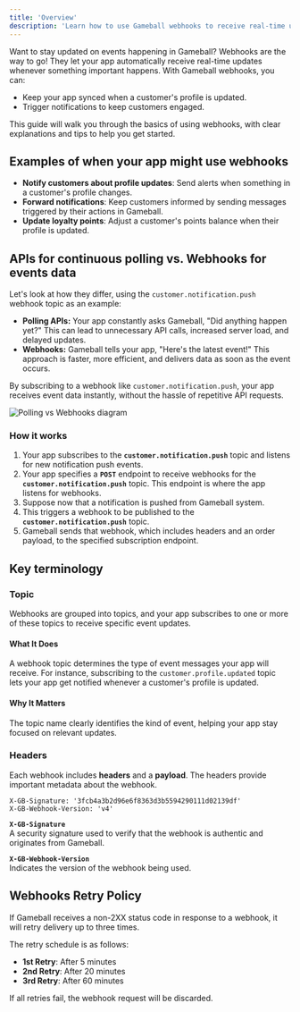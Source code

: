 ```yaml
---
title: 'Overview'
description: 'Learn how to use Gameball webhooks to receive real-time updates'
---
```


Want to stay updated on events happening in Gameball? Webhooks are the way to go! They let your app automatically receive real-time updates whenever something important happens.
With Gameball webhooks, you can:

* Keep your app synced when a customer's profile is updated.
* Trigger notifications to keep customers engaged.

This guide will walk you through the basics of using webhooks, with clear explanations and tips to help you get started.

## Examples of when your app might use webhooks

* **Notify customers about profile updates**: Send alerts when something in a customer's profile changes.
* **Forward notifications**: Keep customers informed by sending messages triggered by their actions in Gameball.
* **Update loyalty points**: Adjust a customer's points balance when their profile is updated.

## APIs for continuous polling vs. Webhooks for events data

Let's look at how they differ, using the `customer.notification.push` webhook topic as an example:

* **Polling APIs:** Your app constantly asks Gameball, "Did anything happen yet?" This can lead to unnecessary API calls, increased server load, and delayed updates.
* **Webhooks:** Gameball tells your app, "Here's the latest event!" This approach is faster, more efficient, and delivers data as soon as the event occurs.

By subscribing to a webhook like `customer.notification.push`, your app receives event data instantly, without the hassle of repetitive API requests.

<img src="https://873157020-files.gitbook.io/~/files/v0/b/gitbook-x-prod.appspot.com/o/spaces%2FElcuAgxn15Pk6F2fINKe%2Fuploads%2F559XrRD9D9XuinCfgQGZ%2Fpolling_webhook.png?alt=media&token=76ecee12-2b3d-4553-ba76-9d45e90b04bc" alt="Polling vs Webhooks diagram" />

### How it works

1. Your app subscribes to the **`customer.notification.push`** topic and listens for new notification push events.
2. Your app specifies a **`POST`** endpoint to receive webhooks for the **`customer.notification.push`** topic. This endpoint is where the app listens for webhooks.
3. Suppose now that a notification is pushed from Gameball system.
4. This triggers a webhook to be published to the **`customer.notification.push`** topic.
5. Gameball sends that webhook, which includes headers and an order payload, to the specified subscription endpoint.

## Key terminology

### Topic

Webhooks are grouped into topics, and your app subscribes to one or more of these topics to receive specific event updates.

#### What It Does

A webhook topic determines the type of event messages your app will receive. For instance, subscribing to the `customer.profile.updated` topic lets your app get notified whenever a customer's profile is updated.

#### Why It Matters

The topic name clearly identifies the kind of event, helping your app stay focused on relevant updates.

### Headers

Each webhook includes **headers** and a **payload**. The headers provide important metadata about the webhook.

```http
X-GB-Signature: '3fcb4a3b2d96e6f8363d3b5594290111d02139df'
X-GB-Webhook-Version: 'v4'
```

**`X-GB-Signature`**  
A security signature used to verify that the webhook is authentic and originates from Gameball.

**`X-GB-Webhook-Version`**  
Indicates the version of the webhook being used.

## Webhooks Retry Policy

<Warning>
If Gameball receives a non-2XX status code in response to a webhook, it will retry delivery up to three times.
</Warning>

The retry schedule is as follows:

* **1st Retry**: After 5 minutes
* **2nd Retry**: After 20 minutes  
* **3rd Retry**: After 60 minutes

<Note>
If all retries fail, the webhook request will be discarded.
</Note>

